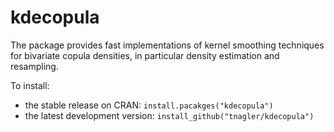 # kdecopula

The package provides fast implementations of kernel smoothing techniques for bivariate copula densities, in particular density estimation and resampling.


To install:

* the stable release on CRAN: `install.pacakges("kdecopula")`
* the latest development version: `install_github("tnagler/kdecopula")`

